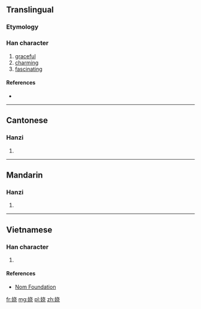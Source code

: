 {{also|嬈}}
==Translingual==

===Etymology===
{{Han simp|嬈|f=垚|t=[[戈]] without [[丶]]}}

===Han character===
{{Han char|rn=38|rad=女|as=06|sn=9|four=|canj=女十心山 (VJPU)|ids=⿰[[女]][[尧]]}}

# [[graceful]]
# [[charming]]
# [[fascinating]]

====References====
* {{Han ref|kx=0261.321|hdz=21043.130|uh=5A06|ud=23046}}

----

==Cantonese==

===Hanzi===
{{yue-hanzi|jyut=[[jiu4]]|y=yiu4|tra=嬈}}

# {{defn|lang=yue|sort=女06}}

----

==Mandarin==

===Hanzi===
{{cmn-hanzi|tra=嬈|pin=[[rǎo]] ([[rao3]])|wg=jao<sup>3</sup>}}

# {{defn|lang=cmn|sort=女06}}

----

==Vietnamese==

===Han character===
{{vi-hantu|[[nhiêu]]|rs=女06}}

# {{defn|lang=vi|sort=女06}}

====References====
*[http://nomfoundation.org/common/nom_details.php?codepoint=5a06 Nom Foundation]

[[fr:娆]]
[[mg:娆]]
[[pl:娆]]
[[zh:娆]]